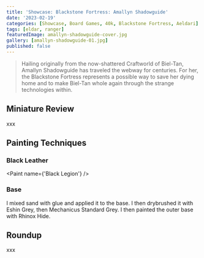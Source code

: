 ```yaml
---
title: 'Showcase: Blackstone Fortress: Amallyn Shadowguide'
date: '2023-02-19'
categories: [Showcase, Board Games, 40k, Blackstone Fortress, Aeldari]
tags: [eldar, ranger]
featuredImage: amallyn-shadowguide-cover.jpg
gallery: [amallyn-shadowguide-01.jpg]
published: false
---
```



> Hailing originally from the now-shattered Craftworld of Biel-Tan, Amallyn Shadowguide has traveled the webway for
> centuries. For her, the Blackstone Fortress represents a possible way to save her dying home and to make Biel-Tan
> whole again through the strange technologies within.

## Miniature Review

xxx

## Painting Techniques

### Black Leather

<Paint name={'Black Legion'} />

### Base

I mixed sand with glue and applied it to the base. I then drybrushed it with Eshin Grey, then Mechanicus Standard Grey.
I then painted the outer base with Rhinox Hide.

## Roundup

xxx
